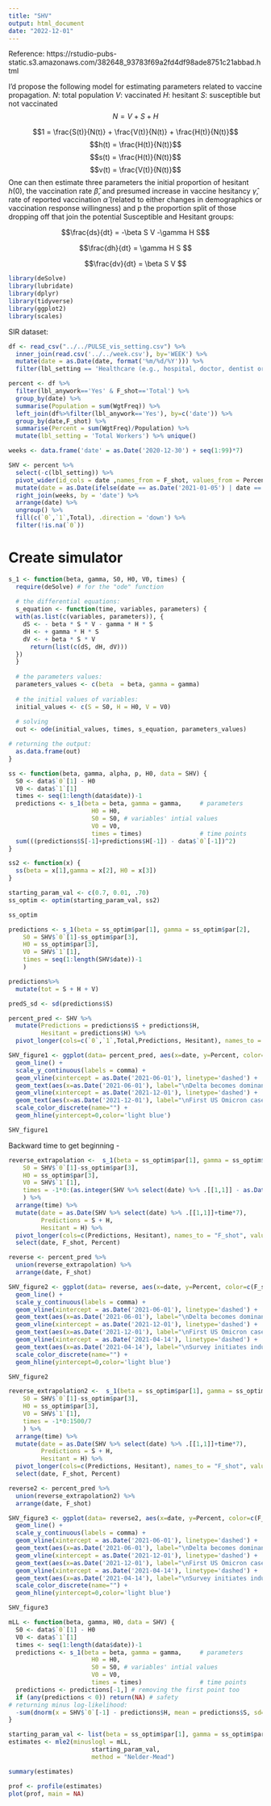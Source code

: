 ```yaml
---
title: "SHV"
output: html_document
date: "2022-12-01"
---
```


Reference: https://rstudio-pubs-static.s3.amazonaws.com/382648_93783f69a2fd4df98ade8751c21abbad.html

I'd propose the following model for estimating parameters related to vaccine propagation. 
$N$: total population
$V$: vaccinated
$H$: hesitant
$S$: susceptible but not vaccinated
$$N = V+S+H$$

$$1 = \frac{S(t)}{N(t)} +  \frac{V(t)}{N(t)} + \frac{H(t)}{N(t)}$$
$$h(t) = \frac{H(t)}{N(t)}$$
$$s(t) = \frac{H(t)}{N(t)}$$
$$v(t) = \frac{V(t)}{N(t)}$$
One can then estimate three parameters the initial proportion of hesitant $h(0)$, the vaccination rate $\hat{\beta}$, and presumed increase in vaccine hesitancy $\hat{\gamma}$, rate of reported vaccination  $\hat{\alpha}$ (related to either changes in demographics or vaccination response willingness) and p the proportion split of those dropping off that join the potential Susceptible and Hesitant groups:

$$\frac{ds}{dt} = -\beta S V -\gamma H S$$

$$\frac{dh}{dt} = \gamma H S $$

$$\frac{dv}{dt} = \beta S V $$

```r
library(deSolve)
library(lubridate)
library(dplyr)
library(tidyverse)
library(ggplot2)
library(scales)
```

SIR dataset:

```r
df <- read_csv("../../PULSE_vis_setting.csv") %>%
  inner_join(read.csv('../../week.csv'), by='WEEK') %>%
  mutate(date = as.Date(date, format('%m/%d/%Y'))) %>%
  filter(lbl_setting == 'Healthcare (e.g., hospital, doctor, dentist or mental health specialist office, outpatient facility, long-term care, home health care, pharmacy, medical laboratory)')

percent <- df %>% 
  filter(lbl_anywork=='Yes' & F_shot=='Total') %>%
  group_by(date) %>%
  summarise(Population = sum(WgtFreq)) %>%
  left_join(df%>%filter(lbl_anywork=='Yes'), by=c('date')) %>%
  group_by(date,F_shot) %>%
  summarise(Percent = sum(WgtFreq)/Population) %>%
  mutate(lbl_setting = 'Total Workers') %>% unique() 

weeks <- data.frame('date' = as.Date('2020-12-30') + seq(1:99)*7)

SHV <- percent %>%
  select(-c(lbl_setting)) %>%
  pivot_wider(id_cols = date ,names_from = F_shot, values_from = Percent) %>%
  mutate(date = as.Date(ifelse(date == as.Date('2021-01-05') | date == as.Date('2021-02-02'),date+1,date), origin='1970-01-01')) %>%
  right_join(weeks, by = 'date') %>%
  arrange(date) %>%
  ungroup() %>%
  fill(c(`0`,`1`,Total), .direction = 'down') %>%
  filter(!is.na(`0`))
```

# Create simulator

```r
s_1 <- function(beta, gamma, S0, H0, V0, times) {
  require(deSolve) # for the "ode" function
  
  # the differential equations:
  s_equation <- function(time, variables, parameters) {
  with(as.list(c(variables, parameters)), {
    dS <- - beta * S * V - gamma * H * S 
    dH <- + gamma * H * S 
    dV <- + beta * S * V 
      return(list(c(dS, dH, dV)))
  })
  }
    
  # the parameters values:
  parameters_values <- c(beta  = beta, gamma = gamma)
  
  # the initial values of variables:
  initial_values <- c(S = S0, H = H0, V = V0)
  
  # solving
  out <- ode(initial_values, times, s_equation, parameters_values)

# returning the output:
  as.data.frame(out)
}
```


```r
ss <- function(beta, gamma, alpha, p, H0, data = SHV) {
  S0 <- data$`0`[1] - H0
  V0 <- data$`1`[1]
  times <- seq(1:length(data$date))-1
  predictions <- s_1(beta = beta, gamma = gamma,     # parameters
                       H0 = H0,
                       S0 = S0, # variables' intial values
                       V0 = V0,
                       times = times)                # time points
  sum(((predictions$S[-1]+predictions$H[-1]) - data$`0`[-1])^2)
}

ss2 <- function(x) {
  ss(beta = x[1],gamma = x[2], H0 = x[3])
}

starting_param_val <- c(0.7, 0.01, .70)
ss_optim <- optim(starting_param_val, ss2)

ss_optim
```

```r
predictions <- s_1(beta = ss_optim$par[1], gamma = ss_optim$par[2], 
    S0 = SHV$`0`[1]-ss_optim$par[3],
    H0 = ss_optim$par[3],
    V0 = SHV$`1`[1],
    times = seq(1:length(SHV$date))-1
    )

predictions%>%
  mutate(tot = S + H + V)

predS_sd <- sd(predictions$S)
```

```r
percent_pred <- SHV %>%
  mutate(Predictions = predictions$S + predictions$H,
         Hesitant = predictions$H) %>%
  pivot_longer(cols=c(`0`,`1`,Total,Predictions, Hesitant), names_to = "F_shot", values_to = "Percent")

SHV_figure1 <- ggplot(data= percent_pred, aes(x=date, y=Percent, color=c(F_shot))) + 
  geom_line() + 
  scale_y_continuous(labels = comma) +
  geom_vline(xintercept = as.Date('2021-06-01'), linetype='dashed') +
  geom_text(aes(x=as.Date('2021-06-01'), label="\nDelta becomes dominant variant", y=0.8), color="black", angle=90) +
  geom_vline(xintercept = as.Date('2021-12-01'), linetype='dashed') +
  geom_text(aes(x=as.Date('2021-12-01'), label="\nFirst US Omicron case", y=0.8), color="black", angle=90) +
  scale_color_discrete(name="") +
  geom_hline(yintercept=0,color='light blue')

SHV_figure1
```

Backward time to get beginning - 

```r
reverse_extrapolation <-  s_1(beta = ss_optim$par[1], gamma = ss_optim$par[2], 
    S0 = SHV$`0`[1]-ss_optim$par[3],
    H0 = ss_optim$par[3],
    V0 = SHV$`1`[1],
    times = -1*0:(as.integer(SHV %>% select(date) %>% .[[1,1]] - as.Date('2021-01-06'))/7)
    ) %>%
  arrange(time) %>%
  mutate(date = as.Date(SHV %>% select(date) %>% .[[1,1]]+time*7),
         Predictions = S + H,
         Hesitant = H) %>%
  pivot_longer(cols=c(Predictions, Hesitant), names_to = "F_shot", values_to = "Percent") %>%
  select(date, F_shot, Percent)

reverse <- percent_pred %>%
  union(reverse_extrapolation) %>%
  arrange(date, F_shot)
```

```r
SHV_figure2 <- ggplot(data= reverse, aes(x=date, y=Percent, color=c(F_shot))) + 
  geom_line() + 
  scale_y_continuous(labels = comma) +
  geom_vline(xintercept = as.Date('2021-06-01'), linetype='dashed') +
  geom_text(aes(x=as.Date('2021-06-01'), label="\nDelta becomes dominant variant", y=0.8), color="black", angle=90) +
  geom_vline(xintercept = as.Date('2021-12-01'), linetype='dashed') +
  geom_text(aes(x=as.Date('2021-12-01'), label="\nFirst US Omicron case", y=0.8), color="black", angle=90) +
  geom_vline(xintercept = as.Date('2021-04-14'), linetype='dashed') +
  geom_text(aes(x=as.Date('2021-04-14'), label="\nSurvey initiates industry data collection", y=0.8), color="black", angle=90) +
  scale_color_discrete(name="") +
  geom_hline(yintercept=0,color='light blue')

SHV_figure2
```


```r
reverse_extrapolation2 <-  s_1(beta = ss_optim$par[1], gamma = ss_optim$par[2], 
    S0 = SHV$`0`[1]-ss_optim$par[3],
    H0 = ss_optim$par[3],
    V0 = SHV$`1`[1],
    times = -1*0:1500/7
    ) %>%
  arrange(time) %>%
  mutate(date = as.Date(SHV %>% select(date) %>% .[[1,1]]+time*7),
         Predictions = S + H,
         Hesitant = H) %>%
  pivot_longer(cols=c(Predictions, Hesitant), names_to = "F_shot", values_to = "Percent") %>%
  select(date, F_shot, Percent)

reverse2 <- percent_pred %>%
  union(reverse_extrapolation2) %>%
  arrange(date, F_shot)
```

```r
SHV_figure3 <- ggplot(data= reverse2, aes(x=date, y=Percent, color=c(F_shot))) + 
  geom_line() + 
  scale_y_continuous(labels = comma) +
  geom_vline(xintercept = as.Date('2021-06-01'), linetype='dashed') +
  geom_text(aes(x=as.Date('2021-06-01'), label="\nDelta becomes dominant variant", y=0.8), color="black", angle=90) +
  geom_vline(xintercept = as.Date('2021-12-01'), linetype='dashed') +
  geom_text(aes(x=as.Date('2021-12-01'), label="\nFirst US Omicron case", y=0.8), color="black", angle=90) +
  geom_vline(xintercept = as.Date('2021-04-14'), linetype='dashed') +
  geom_text(aes(x=as.Date('2021-04-14'), label="\nSurvey initiates industry data collection", y=0.8), color="black", angle=90) +
  scale_color_discrete(name="") +
  geom_hline(yintercept=0,color='light blue')

SHV_figure3
```


```r
mLL <- function(beta, gamma, H0, data = SHV) {
  S0 <- data$`0`[1] - H0
  V0 <- data$`1`[1]
  times <- seq(1:length(data$date))-1
  predictions <- s_1(beta = beta, gamma = gamma,     # parameters
                       H0 = H0,
                       S0 = S0, # variables' intial values
                       V0 = V0,
                       times = times)                # time points
  predictions <- predictions[-1,] # removing the first point too
  if (any(predictions < 0)) return(NA) # safety
# returning minus log-likelihood:
  -sum(dnorm(x = SHV$`0`[-1] - predictions$H, mean = predictions$S, sd=predS_sd, log = FALSE))
}

starting_param_val <- list(beta = ss_optim$par[1], gamma = ss_optim$par[2], H0 = ss_optim$par[3])
estimates <- mle2(minuslogl = mLL,
                       starting_param_val,
                       method = "Nelder-Mead")
```


```r
summary(estimates)
```

```r
prof <- profile(estimates)
plot(prof, main = NA)
```